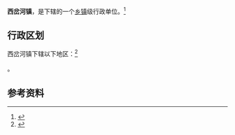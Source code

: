 {{中国乡级行政区|61/07/30/103/000}}

'''西岔河镇'''，是{{PRC admin/fullname|61/07/30/103/000|3}}下辖的一个[[乡镇|乡镇]]级行政单位。<ref>{{PRC admin/ref sgc|{{PRC admin/parent|61/07/30/103/000}}}}</ref>

== 行政区划 ==

西岔河镇下辖以下地区：<ref>{{PRC admin/ref sgc|61/07/30/103/000}}</ref>

{{PRC admin/children|61/07/30/103/000}}。

== 参考资料 ==

{{reflist}}

{{行政区划小作品}}
{{PRC admin/navcat|61/07/30/103/000}}